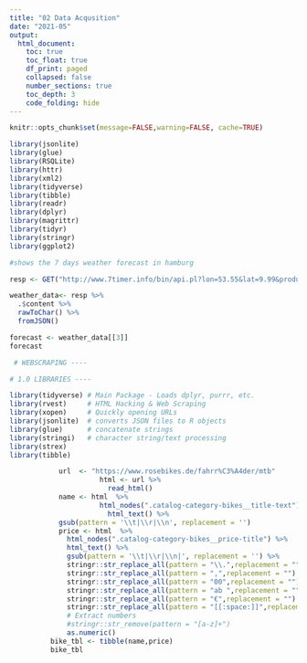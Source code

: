 ```yaml
---
title: "02 Data Acqusition"
date: "2021-05"
output:
  html_document:
    toc: true
    toc_float: true
    df_print: paged
    collapsed: false
    number_sections: true
    toc_depth: 3
    code_folding: hide
---
```


```r
knitr::opts_chunk$set(message=FALSE,warning=FALSE, cache=TRUE)
```


```r
library(jsonlite)
library(glue)
library(RSQLite)
library(httr)
library(xml2)
library(tidyverse)
library(tibble)  
library(readr)     
library(dplyr)    
library(magrittr) 
library(tidyr)    
library(stringr)
library(ggplot2)  

#shows the 7 days weather forecast in hamburg

resp <- GET("http://www.7timer.info/bin/api.pl?lon=53.55&lat=9.99&product=civillight&output=json")

weather_data<- resp %>% 
  .$content %>% 
  rawToChar() %>% 
  fromJSON()

forecast <- weather_data[[3]]
forecast
```

```r
 # WEBSCRAPING ----

# 1.0 LIBRARIES ----

library(tidyverse) # Main Package - Loads dplyr, purrr, etc.
library(rvest)     # HTML Hacking & Web Scraping
library(xopen)     # Quickly opening URLs
library(jsonlite)  # converts JSON files to R objects
library(glue)      # concatenate strings
library(stringi)   # character string/text processing
library(strex)
library(tibble)

            url  <- "https://www.rosebikes.de/fahrr%C3%A4der/mtb"
                      html <- url %>% 
                        read_html()
            name <- html  %>% 
                      html_nodes(".catalog-category-bikes__title-text") %>% 
                        html_text() %>% 
            gsub(pattern = '\\t|\\r|\\n', replacement = '')
            price <- html  %>% 
              html_nodes(".catalog-category-bikes__price-title") %>% 
              html_text() %>% 
              gsub(pattern = '\\t|\\r|\\n|', replacement = '') %>% 
              stringr::str_replace_all(pattern = "\\.",replacement = "")  %>% 
              stringr::str_replace_all(pattern = ",",replacement = "")  %>% 
              stringr::str_replace_all(pattern = "00",replacement = "") %>% 
              stringr::str_replace_all(pattern = "ab ",replacement = "")  %>% 
              stringr::str_replace_all(pattern = "€",replacement = "") %>%
              stringr::str_replace_all(pattern = "[[:space:]]",replacement = "") %>%
              # Extract numbers
              #stringr::str_remove(pattern = "[a-z]+")
              as.numeric()
          bike_tbl <- tibble(name,price)  
          bike_tbl
```            
         